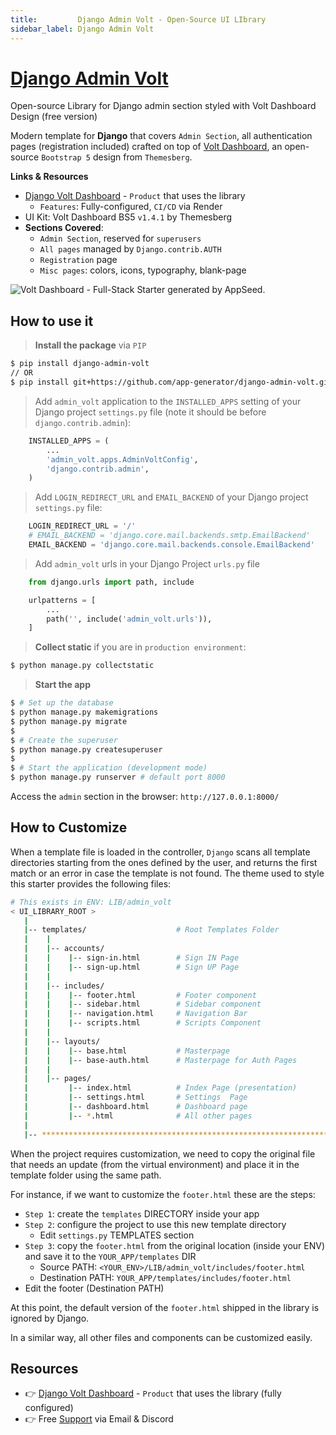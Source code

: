 ```yaml
---
title:         Django Admin Volt - Open-Source UI LIbrary
sidebar_label: Django Admin Volt
---
```


# [Django Admin Volt](https://appseed.us/product/volt-dashboard/django/)

<SubHeading> Open-source Library for Django admin section styled with Volt Dashboard Design (free version)</SubHeading>

Modern template for **Django** that covers `Admin Section`, all authentication pages (registration included) crafted on top of [Volt Dashboard](https://appseed.us/product/volt-dashboard/django/), 
an open-source `Bootstrap 5` design from `Themesberg`.

**Links & Resources**

- [Django Volt Dashboard](/products/django-dashboards/volt/) - `Product` that uses the library
  - `Features`: Fully-configured, `CI/CD` via Render
- UI Kit: Volt Dashboard BS5 `v1.4.1` by Themesberg
- **Sections Covered**: 
  - `Admin Section`, reserved for `superusers`
  - `All pages` managed by `Django.contrib.AUTH`
  - `Registration` page
  - `Misc pages`: colors, icons, typography, blank-page 
  

![Volt Dashboard - Full-Stack Starter generated by AppSeed.](https://user-images.githubusercontent.com/51070104/168843604-b026fd94-5969-4be7-81ac-5887cf0958e5.png)


## How to use it

> **Install the package** via `PIP` 

```bash
$ pip install django-admin-volt
// OR
$ pip install git+https://github.com/app-generator/django-admin-volt.git
```

> Add `admin_volt` application to the `INSTALLED_APPS` setting of your Django project `settings.py` file (note it should be before `django.contrib.admin`):

```python
    INSTALLED_APPS = (
        ...
        'admin_volt.apps.AdminVoltConfig',
        'django.contrib.admin',
    )
```


> Add `LOGIN_REDIRECT_URL` and `EMAIL_BACKEND` of your Django project `settings.py` file:

```python
    LOGIN_REDIRECT_URL = '/'
    # EMAIL_BACKEND = 'django.core.mail.backends.smtp.EmailBackend'
    EMAIL_BACKEND = 'django.core.mail.backends.console.EmailBackend'
```


> Add `admin_volt` urls in your Django Project `urls.py` file

```python
    from django.urls import path, include

    urlpatterns = [
        ...
        path('', include('admin_volt.urls')),
    ]
```


> **Collect static** if you are in `production environment`:

```bash
$ python manage.py collectstatic
```

> **Start the app**

```bash
$ # Set up the database
$ python manage.py makemigrations
$ python manage.py migrate
$
$ # Create the superuser
$ python manage.py createsuperuser
$
$ # Start the application (development mode)
$ python manage.py runserver # default port 8000
```

Access the `admin` section in the browser: `http://127.0.0.1:8000/`


## How to Customize 

When a template file is loaded in the controller, `Django` scans all template directories starting from the ones defined by the user, and returns the first match or an error in case the template is not found. 
The  theme used to style this starter provides the following files: 

```bash
# This exists in ENV: LIB/admin_volt
< UI_LIBRARY_ROOT >                     
   |
   |-- templates/                    # Root Templates Folder 
   |    |          
   |    |-- accounts/       
   |    |    |-- sign-in.html        # Sign IN Page
   |    |    |-- sign-up.html        # Sign UP Page
   |    |
   |    |-- includes/       
   |    |    |-- footer.html         # Footer component
   |    |    |-- sidebar.html        # Sidebar component
   |    |    |-- navigation.html     # Navigation Bar
   |    |    |-- scripts.html        # Scripts Component
   |    |
   |    |-- layouts/       
   |    |    |-- base.html           # Masterpage
   |    |    |-- base-auth.html      # Masterpage for Auth Pages
   |    |
   |    |-- pages/       
   |         |-- index.html          # Index Page (presentation)
   |         |-- settings.html       # Settings  Page
   |         |-- dashboard.html      # Dashboard page
   |         |-- *.html              # All other pages
   |    
   |-- ************************************************************************
```

When the project requires customization, we need to copy the original file that needs an update (from the virtual environment) and place it in the template folder using the same path. 

For instance, if we want to customize the `footer.html` these are the steps:

- `Step 1`: create the `templates` DIRECTORY inside your app 
- `Step 2`: configure the project to use this new template directory
  - Edit `settings.py` TEMPLATES section 
- `Step 3`: copy the `footer.html` from the original location (inside your ENV) and save it to the `YOUR_APP/templates` DIR
  - Source PATH: `<YOUR_ENV>/LIB/admin_volt/includes/footer.html`
  - Destination PATH: `YOUR_APP/templates/includes/footer.html`
- Edit the footer (Destination PATH)    

At this point, the default version of the `footer.html` shipped in the library is ignored by Django.

In a similar way, all other files and components can be customized easily.

## Resources

- 👉 [Django Volt Dashboard](https://appseed.us/product/volt-dashboard/django/) - `Product` that uses the library (fully configured)
- 👉 Free [Support](https://appseed.us/support/) via Email & Discord
